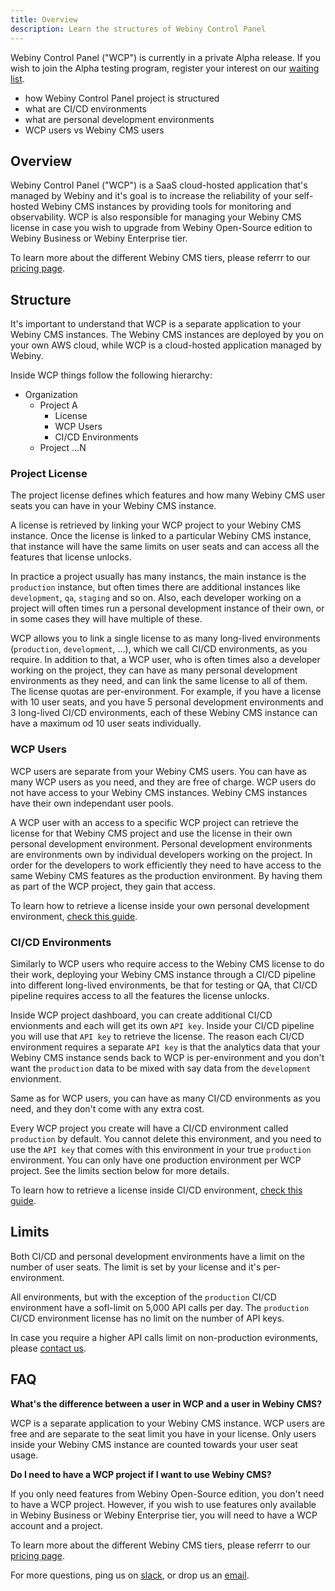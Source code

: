 ```yaml
---
title: Overview
description: Learn the structures of Webiny Control Panel
---
```



<Alert type="info" title="Can I use this?">

Webiny Control Panel ("WCP") is currently in a private Alpha release. If you wish to join the Alpha testing program, register your interest on our [waiting list](https://site.webiny.com/forms/business-waiting-list/).

</Alert>

<Alert type="success" title="What you'll learn">

- how Webiny Control Panel project is structured
- what are CI/CD environments
- what are personal development environments
- WCP users vs Webiny CMS users

</Alert>

## Overview

Webiny Control Panel ("WCP") is a SaaS cloud-hosted application that's managed by Webiny and it's goal is to increase the reliability of your self-hosted Webiny CMS instances by providing tools for monitoring and observability. WCP is also responsible for managing your Webiny CMS license in case you wish to upgrade from Webiny Open-Source edition to Webiny Business or Webiny Enterprise tier. 

<Alert type="info" title="Webiny CMS Tiers">

To learn more about the different Webiny CMS tiers, please referrr to our [pricing page](https://www.webiny.com/pricing/).

</Alert>

## Structure

It's important to understand that WCP is a separate application to your Webiny CMS instances. The Webiny CMS instances are deployed by you on your own AWS cloud, while WCP is a cloud-hosted application managed by Webiny.

Inside WCP things follow the following hierarchy:
- Organization
    - Project A
        - License
        - WCP Users
        - CI/CD Environments
    - Project ...N

### Project License

The project license defines which features and how many Webiny CMS user seats you can have in your Webiny CMS instance.

A license is retrieved by linking your WCP project to your Webiny CMS instance. Once the license is linked to a particular Webiny CMS instance, that instance will have the same limits on user seats and can access all the features that license unlocks. 

In practice a project usually has many instancs, the main instance is the `production` instance, but often times there are additional instances like `development`, `qa`, `staging` and so on. Also, each developer working on a project will often times run a personal development instance of their own, or in some cases they will have multiple of these. 

WCP allows you to link a single license to as many long-lived environments (`production`, `development`, ...), which we call CI/CD environments, as you  require. In addition to that, a WCP user, who is often times also a developer working on the project, they can have as many personal development environments as they need, and can link the same license to all of them. The license quotas are per-environment.  For example, if you have a license with 10 user seats, and you have 5 personal development environments and 3 long-lived CI/CD environments, each of these Webiny CMS instance can have a maximum od 10 user seats individually. 

### WCP Users

WCP users are separate from your Webiny CMS users. You can have as many WCP users as you need, and they are free of charge. WCP users do not have access to your Webiny CMS instances. Webiny CMS instances have their own independant user pools.

A WCP user with an access to a specific WCP project can retrieve the license for that Webiny CMS project and use the license in their own personal development environment. Personal development environments are environments own by individual developers working on the project. In order for the developers to work efficiently they need to have access to the same Webiny CMS features as the production environment. By having them as part of the WCP project, they gain that access. 

<Alert type="info" title="Learn more">

To learn how to retrieve a license inside your own personal development environment, [check this guide](/guide).

</Alert>

### CI/CD Environments

Similarly to WCP users who require access to the Webiny CMS license to do their work, deploying your Webiny CMS instance through a CI/CD pipeline into different long-lived environments, be that for testing or QA, that CI/CD pipeline requires access to all the features the license unlocks. 

Inside WCP project dashboard, you can create additional CI/CD envionments and each will get its own `API key`. Inside your CI/CD pipeline you will use that `API key` to retrieve the license. The reason each CI/CD environment requires a separate `API key` is that the analytics data that your Webiny CMS instance sends back to WCP is per-environment and you don't want the `production` data to be mixed with say data from the `development` envionment. 

Same as for WCP users, you can have as many CI/CD environments as you need, and they don't come with any extra cost.

Every WCP project you create will have a CI/CD environment called `production` by default. You cannot delete this environment, and you need to use the `API key` that comes with this environment in your true `production` environment. You can only have one production environment per WCP project. See the limits section below for more details.

<Alert type="info" title="Learn more">

To learn how to retrieve a license inside CI/CD environment, [check this guide](/guide).

</Alert>

## Limits

Both CI/CD and personal development environments have a limit on the number of user seats. The limit is set by your license and it's per-environment. 

All environments, but with the exception of the `production` CI/CD environment have a sofl-limit on 5,000 API calls per day. 
The `production` CI/CD environment license has no limit on the number of API keys.

<Alert type="info" title="Increasing the API call limit">

In case you require a higher API calls limit on non-production evironments, please [contact us](mailto:support@webiny.com).

</Alert>


## FAQ

**What's the difference between a user in WCP and a user in Webiny CMS?**

WCP is a separate application to your Webiny CMS instance. WCP users are free and are separate to the seat limit you have in your license. Only users inside your Webiny CMS instance are counted towards your user seat usage.

**Do I need to have a WCP project if I want to use Webiny CMS?**

If you only need features from Webiny Open-Source edition, you don't need to have a WCP project. However, if you wish to use features only available in Webiny Business or Webiny Enterprise tier, you will need to have a WCP account and a project.

<Alert type="info" title="Webiny CMS Tiers">

To learn more about the different Webiny CMS tiers, please referrr to our [pricing page](https://www.webiny.com/pricing/).

</Alert>



For more questions, ping us on [slack](https://www.webiny.com/slack/), or drop us an [email](mailto:support@webiny.com).